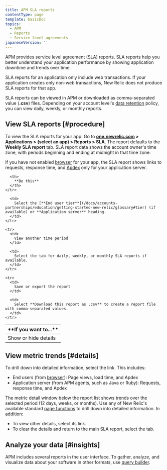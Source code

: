 ```yaml
---
title: APM SLA reports
contentType: page
template: basicDoc
topics:
  - APM
  - Reports
  - Service level agreements
japaneseVersion: ''
---
```


APM provides service level agreement (SLA) reports. SLA reports help you better understand your application performance by showing application downtime and trends over time.

SLA reports for an application only include web transactions. If your application creates only non-web transactions, New Relic does not produce SLA reports for that app.

SLA reports can be viewed in APM or downloaded as comma-separated value (**.csv**) files. Depending on your account level's [data retention](/docs/subscriptions/data-retention) policy, you can view daily, weekly, or monthly reports.

## View SLA reports [#procedure]

To view the SLA reports for your app: Go to **[one.newrelic.com](https://one.newrelic.com) > Applications > (select an app) > Reports > SLA**. The report defaults to the **Weekly SLA report** tab. SLA report data shows the account owner's time zone, with periods beginning and ending at midnight in that time zone.

If you have not enabled [browser](/docs/new-relic-browser/page-load-timing-process) for your app, the SLA report shows links to requests, response time, and [Apdex](/docs/site/apdex-measuring-user-satisfaction) only for your application server.

<Table>
  <thead>
    <tr>
      <th width={200}>
        **If you want to...**
      </th>

      <th>
        **Do this**
      </th>
    </tr>
  </thead>

  <tbody>
    <tr>
      <td>
        Show or hide details
      </td>

      <td>
        Select the [**End user tier**](/docs/accounts-partnerships/education/getting-started-new-relic/glossary#tier) (if available) or **Application server** heading.
      </td>
    </tr>

    <tr>
      <td>
        View another time period
      </td>

      <td>
        Select the tab for daily, weekly, or monthly SLA reports if available.
      </td>
    </tr>

    <tr>
      <td>
        Save or export the report
      </td>

      <td>
        Select **Download this report as .csv** to create a report file with comma-separated values.
      </td>
    </tr>
  </tbody>
</Table>

## View metric trends [#details]

To drill down into detailed information, select the link. This includes:

* End users (from [browser](/docs/browser/new-relic-browser/welcome-new-relic-browser/new-relic-browser)): Page views, load time, and Apdex
* Application server (from APM agents, such as Java or Ruby): Requests, response time, and Apdex

The metric detail window below the report list shows trends over the selected period (12 days, weeks, or months). Use any of New Relic's available standard [page functions](/docs/site/standard-dashboard-features) to drill down into detailed information. In addition:

* To view other details, select its link.
* To clear the details and return to the main SLA report, select the tab.

## Analyze your data [#insights]

APM includes several reports in the user interface. To gather, analyze, and visualize data about your software in other formats, use [query builder](/docs/query-your-data/explore-query-data/query-builder/introduction-query-builder).
